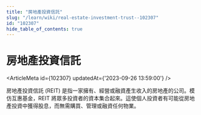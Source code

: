 ```yaml
---
title: "房地產投資信託"
slug: "/learn/wiki/real-estate-investment-trust--102307"
id: "102307"
hide_table_of_contents: true
---
```



# 房地產投資信託

<ArticleMeta id={102307} updatedAt={'2023-09-26 13:59:00'} />
<div className='border-solid border-b border-t-0 my-4 border-[var(--ifm-color-gray-300)]' />

房地產投資信託 (REIT) 是指一家擁有、經營或融資產生收入的房地產的公司。模仿互惠基金，REIT 將眾多投資者的資本集合起來。這使個人投資者有可能從房地產投資中獲得股息，而無需購買、管理或融資任何物業。
